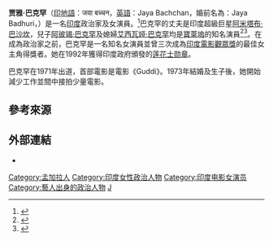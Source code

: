 {{Infobox politician
| name           = 贾雅·巴克罕<br>Jaya Bachchan
| image          = Jaya B Big B’s birthday.jpg
| caption        = 
| native_name      = {{lang-bn|জয়া ভাদুড়ি বচ্চন}}<br/>{{lang-hi|जया बच्चन}}<br/>{{lang-ur|{{Nastaliq|جیا بچن}}}}
| native_name_lang = 
| birth_name     = Jaya Bhaduri
| birth_date     = {{Birth date and age|1948|4|9}}
| birth_place    = {{IND}}[[贾巴尔普尔|贾巴尔普尔]]
| office         =  [[印度联邦院|印度联邦院]]議員（[[北方邦|北方邦]]）<ref>{{Cite web|title=List of Sitting Members of Rajya Sabha (Term Wise)|url=http://164.100.47.5/Newmembers/currentmpterms.aspx|access-date=2021-10-13|archive-url=https://web.archive.org/web/20140718152159/http://164.100.47.5/Newmembers/currentmpterms.aspx|archive-date=2014-07-18}}</ref>
| constituency   = 
| term_start = 2012年4月3日
| term           = 
| predecessor    = 
| successor      =
| Alma Mater          =
| party position = 
| party = {{link-en|印度社會主義黨|Samajwadi Party}}
| spouse         = {{marriage|[[阿米塔布·巴沙坎|阿米塔布·巴沙坎]]|1973}}
| children       = [[舒維塔·巴克罕·南達|舒維塔·巴克罕·南達]]<br> [[阿彼锡·巴克罕|阿彼锡·巴克罕]]
| relations      = [[艾西瓦娅·巴克罕|艾西瓦娅·巴克罕]]（媳婦）<br>{{link-en|尼赫爾·南達|Nikhil Nanda}}（女婿）
| website        =
| footnotes      = 
}}

'''贾雅·巴克罕'''（[[印地語|印地語]]：जया बच्चन，[[英語|英語]]：Jaya Bachchan，婚前名為：Jaya Badhuri，{{bd|1948年|4月9日|catIdx=B}}）是一名[[印度|印度]]政治家及女演員。<ref>{{Cite web|title=I'm too upfront for politics: Jaya Bachchan|url=http://timesofindia.indiatimes.com/entertainment/bollywood/news-interviews/Im-too-upfront-for-politics-Jaya-Bachchan/articleshow/5531466.cms|access-date=2021-10-13|date=2010-02-03|publisher=The Times of India|archive-url=https://web.archive.org/web/20100602093730/http://timesofindia.indiatimes.com/entertainment/bollywood/news-interviews/Im-too-upfront-for-politics-Jaya-Bachchan/articleshow/5531466.cms|archive-date=2010-06-02}}</ref>巴克罕的丈夫是印度超級巨星[[阿米塔布·巴沙坎|阿米塔布·巴沙坎]]，兒子[[阿彼锡·巴克罕|阿彼锡·巴克罕]]及媳婦[[艾西瓦娅·巴克罕|艾西瓦娅·巴克罕]]均是[[寶萊塢|寶萊塢]]的知名演員<ref>{{Cite web|title=Amitabh Bachchan away from wife Jaya on 41st wedding anniversary|url=https://indianexpress.com/article/entertainment/bollywood/amitabh-bachchan-away-from-wife-jaya-on-41st-wedding-anniversary/|access-date=2021-10-13|date=2014-06-03|work=The Indian Express|language=en|archive-date=2021-10-29|archive-url=https://web.archive.org/web/20211029050737/https://indianexpress.com/article/entertainment/bollywood/amitabh-bachchan-away-from-wife-jaya-on-41st-wedding-anniversary/|dead-url=no}}</ref><ref>{{Cite web|title=All is Well Between Aishwarya Rai and Jaya Bachchan, Saas-Bahu Jodi Talks in Bengali|url=https://www.ibtimes.co.in/all-well-between-aishwarya-rai-jaya-bachchan-saas-bahu-jodi-talks-bengali-606229|access-date=2021-10-13|date=2014-08-06|last=Sarkar|first=Prarthna|publisher=IBTimes India|language=en|archive-date=2021-10-30|archive-url=https://web.archive.org/web/20211030090338/https://www.ibtimes.co.in/all-well-between-aishwarya-rai-jaya-bachchan-saas-bahu-jodi-talks-bengali-606229|dead-url=no}}</ref>。在成為政治家之前，巴克罕是一名知名女演員並曾三次成為[[印度電影觀眾獎|印度電影觀眾獎]]的最佳女主角得獎者。她在1992年獲得印度政府頒發的[[莲花士勋章|莲花士勋章]]。

巴克罕在1971年出道，首部電影是電影《Guddi》。1973年結婚及生子後，她開始減少工作並間中接拍少量電影。

== 參考來源 ==
<references/> 

== 外部連結 ==
* {{imdb name|id=0080149}}

{{Authority control}}
{{DEFAULTSORT: Bachchan, Jaya}}
[[Category:孟加拉人|Category:孟加拉人]]
[[Category:印度女性政治人物|Category:印度女性政治人物]]
[[Category:印度电影女演员|Category:印度电影女演员]]
[[Category:藝人出身的政治人物|Category:藝人出身的政治人物]]
[[Category:巴克罕家族|J]]